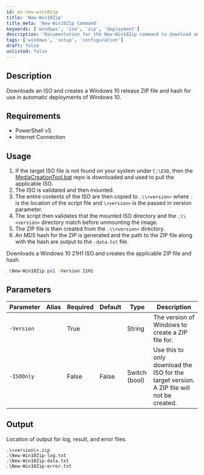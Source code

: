 ```yaml
---
id: ps-new-win10zip
title: 'New-Win10Zip'
title_meta: 'New-Win10Zip Command'
keywords: ['windows', 'iso', 'zip', 'deployment']
description: 'Documentation for the New-Win10Zip command to download an ISO and create a Windows 10 release ZIP file for automatic deployments.'
tags: ['windows', 'setup', 'configuration']
draft: false
unlisted: false
---
```

## Description
Downloads an ISO and creates a Windows 10 release ZIP file and hash for use in automatic deployments of Windows 10.

## Requirements
- PowerShell v5
- Internet Connection

## Usage
1. If the target ISO file is not found on your system under `C:\ESD`, then the [MediaCreationTool.bat][mct] repo is downloaded and used to pull the applicable ISO.
2. The ISO is validated and then mounted.
3. The entire contents of the ISO are then copied to `.\\<version>` where `.` is the location of the script file and `\<version>` is the passed in version parameter.
4. The script then validates that the mounted ISO directory and the `.\\<version>` directory match before unmounting the image.
5. The ZIP file is then created from the `.\\<version>` directory.
6. An MD5 hash for the ZIP is generated and the path to the ZIP file along with the hash are output to the `-data.txt` file.



Downloads a Windows 10 21H1 ISO and creates the applicable ZIP file and hash.

```powershell
.\New-Win10Zip.ps1 -Version 21H1
```

## Parameters
| Parameter         | Alias | Required  | Default   | Type          | Description                                                                               |
| ----------------- | ----- | --------- | --------- | ---------     | -----------------------------------------                                                 |
| `-Version`        |       | True      |           | String        | The version of Windows to create a ZIP file for.                                          |
| `-ISOOnly`        |       | False     | False     | Switch (bool) | Use this to only download the ISO for the target version. A ZIP file will not be created. |

## Output
Location of output for log, result, and error files.

    .\<version\>.zip
    .\New-Win10Zip-log.txt
    .\New-Win10Zip-data.txt
    .\New-Win10Zip-error.txt

[mct]: https://github.com/AveYo/MediaCreationTool.bat









